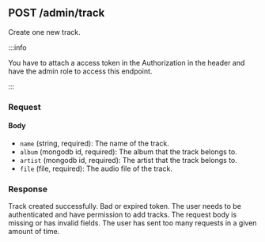 
## POST /admin/track

Create one new track.

:::info

You have to attach a access token in the Authorization in the header and have the admin role to access this endpoint.

:::

### Request

#### Body

-   `name` (string, required): The name of the track.
-   `album` (mongodb id, required): The album that the track belongs to.
-   `artist` (mongodb id, required): The artist that the track belongs to.
-   `file` (file, required): The audio file of the track.

### Response

<Tabs>
    <TabItem value="200" label="200" default>
        Track created successfully.
    </TabItem>
    <TabItem value="401" label="401">
        Bad or expired token. The user needs to be authenticated and have
        permission to add tracks.
    </TabItem>
    <TabItem value="422" label="422">
        The request body is missing or has invalid fields.
    </TabItem>
    <TabItem value="429" label="429">
        The user has sent too many requests in a given amount of time.
    </TabItem>
</Tabs>
